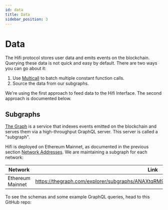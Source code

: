 ```yaml
---
id: data
title: Data
sidebar_position: 3
---
```



# Data

The Hifi protocol stores user data and emits events on the blockchain. Querying these data is not quick and easy by
default. There are two ways you can go about it:

1. Use [Multicall](https://github.com/joshstevens19/ethereum-multicall) to batch multiple constant function calls.
2. Source the data from our subgraphs.

We're using the first approach to feed data to the Hifi Interface. The second approach is documented below.

## Subgraphs

[The Graph](https://thegraph.com/en/) is a service that indexes events emitted on the blockchain and serves them via a high-throughput GraphQL
server. This server is called a "subgraph".

Hifi is deployed on Ethereum Mainnet, as documented in the previous section [Network
Addresses](./network-addresses.md). We are maintaining a subgraph for each network:

| Network          | Link                                                           |
| ---------------- | -------------------------------------------------------------- |
| Ethereum Mainnet | https://thegraph.com/explorer/subgraphs/ANAXtqRM9cUySpQZ8xuaFTdu1oFCj4HYaRXXiChTihAM |

To see the schemas and some example GraphQL queries, head to this GitHub repo:

<LinkPreview
  href="https://github.com/hifi-finance/hifi-subgraph"
  icon="github"
  subtitle="GitHub"
  title="GitHub - hifi-finance/hifi-subgraph: Subgraph for the Hifi fixed-rate, fixed-term lending protocol"
/>
